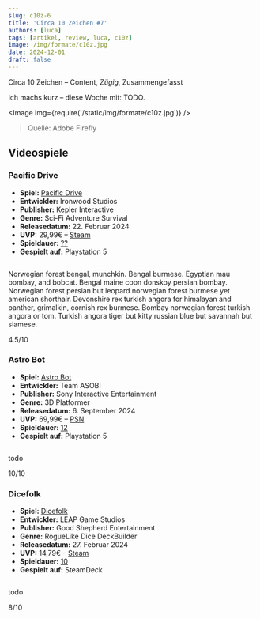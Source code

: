```yaml
---
slug: c10z-6
title: 'Circa 10 Zeichen #7'
authors: [luca]
tags: [artikel, review, luca, c10z]
image: /img/formate/c10z.jpg
date: 2024-12-01
draft: false
---
```



Circa 10 Zeichen – Content, _Zügig_, Zusammengefasst

Ich machs kurz – diese Woche mit: TODO.

<Image img={require('/static/img/formate/c10z.jpg')} />

> Quelle: Adobe Firefly

<!--truncate-->

## Videospiele

### Pacific Drive

- **Spiel:** [Pacific Drive](https://store.steampowered.com/app/1458140/Pacific_Drive/)
- **Entwickler:** Ironwood Studios
- **Publisher:** Kepler Interactive
- **Genre:** Sci-Fi Adventure Survival
- **Releasedatum:** 22. Februar 2024
- **UVP:** 29,99€ – [Steam](https://store.steampowered.com/app/1458140/Pacific_Drive/)
- **Spieldauer:** [??](https://howlongtobeat.com/game/113597)
- **Gespielt auf:** Playstation 5

<Image img="https://cdn.akamai.steamstatic.com/steam/apps/1458140/header.jpg" />

Norwegian forest bengal, munchkin. Bengal burmese. Egyptian mau bombay, and bobcat. Bengal maine coon donskoy persian bombay. Norwegian forest persian but leopard norwegian forest burmese yet american shorthair. Devonshire rex turkish angora for himalayan and panther, grimalkin, cornish rex burmese. Bombay norwegian forest turkish angora or tom. Turkish angora tiger but kitty russian blue but savannah but siamese.

4.5/10

### Astro Bot

- **Spiel:** [Astro Bot](https://store.playstation.com/de-de/product/EP9000-PPSA21567_00-0000000000000000)
- **Entwickler:** Team ASOBI
- **Publisher:** Sony Interactive Entertainment
- **Genre:** 3D Platformer
- **Releasedatum:** 6. September 2024
- **UVP:** 69,99€ – [PSN](https://store.playstation.com/de-de/product/EP9000-PPSA21567_00-0000000000000000)
- **Spieldauer:** [12](https://howlongtobeat.com/game/151301)
- **Gespielt auf:** Playstation 5

<Image img="https://image.api.playstation.com/vulcan/ap/rnd/202407/0200/aac40cfde55b67abf081d5d9ebcc5e3e08aaa65a4c99424e.jpg?w=620" />

todo

10/10

### Dicefolk

- **Spiel:** [Dicefolk](https://store.steampowered.com/app/1996430/Dicefolk/)
- **Entwickler:** LEAP Game Studios
- **Publisher:** Good Shepherd Entertainment
- **Genre:** RogueLike Dice DeckBuilder
- **Releasedatum:** 27. Februar 2024
- **UVP:** 14,79€ – [Steam](https://store.steampowered.com/app/1996430/Dicefolk/)
- **Spieldauer:** [10](https://howlongtobeat.com/game/132289)
- **Gespielt auf:** SteamDeck

<Image img="https://shared.akamai.steamstatic.com/store_item_assets/steam/apps/1996430/header.jpg" />

todo

8/10
